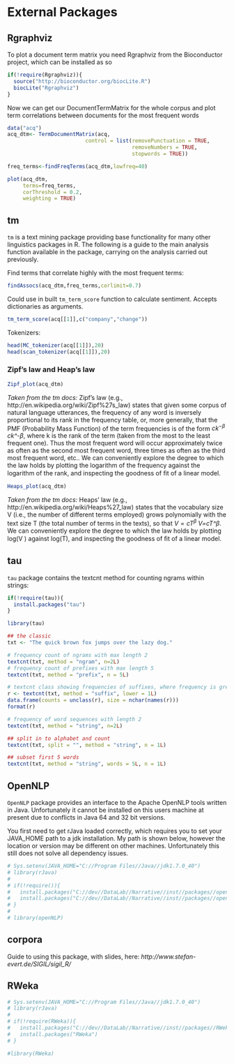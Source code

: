 External Packages
========================================================

## Rgraphviz
To plot a document term matrix you need Rgraphviz from the Bioconductor project, which can be installed as so
```{r}
if(!require(Rgraphviz)){
  source("http://bioconductor.org/biocLite.R")
  biocLite("Rgraphviz")
}
```

Now we can get our DocumentTermMatrix for the whole corpus and plot term correlations between documents for the most frequent words
```{r}
data("acq")
acq_dtm<- TermDocumentMatrix(acq,
                         control = list(removePunctuation = TRUE,
                                        removeNumbers = TRUE,
                                        stopwords = TRUE))

freq_terms<-findFreqTerms(acq_dtm,lowfreq=40)

plot(acq_dtm,
     terms=freq_terms,
     corThreshold = 0.2,
     weighting = TRUE)
```


## tm
`tm` is a text mining package providing base functionality for many other linguistics packages in R. The following is a guide to the main analysis function available in the package, carrying on the analysis carried out previously.

Find terms that correlate highly with the most frequent terms:
```{r}
findAssocs(acq_dtm,freq_terms,corlimit=0.7)
```

Could use in built `tm_term_score` function to calculate sentiment. Accepts dictionaries as arguments.
```{r}
tm_term_score(acq[[1]],c("company","change"))
```

Tokenizers:
```{r}
head(MC_tokenizer(acq[[1]]),20)
head(scan_tokenizer(acq[[1]]),20)
```



### Zipf's law and Heap's law
```{r}
Zipf_plot(acq_dtm)
```

*Taken from the tm docs:*
Zipf’s law (e.g., http://en.wikipedia.org/wiki/Zipf%27s_law) states that given some corpus of natural language utterances, the frequency of any word is inversely proportional to its rank in the frequency table, or, more generally, that the PMF (Probability Mass Function) of the term frequencies is of the form $ck^{-\beta}$ *ck^-β*, where k is the rank of the term (taken from the most to the least frequent one). Thus the most frequent word will occur approximately twice as often as the second most frequent word, three times as often as the third most frequent word, etc.. We can conveniently explore the degree to which the law holds by plotting the logarithm of the frequency against the logarithm of the rank, and inspecting the goodness of ﬁt of a linear model.


```{r}
Heaps_plot(acq_dtm)
```

*Taken from the tm docs:*
Heaps’ law (e.g., http://en.wikipedia.org/wiki/Heaps%27_law) states that the vocabulary size V (i.e., the number of different terms employed) grows polynomially with the text size T (the total number of terms in the texts), so that ${V}={c}{T}^{\beta}$ *V=cT^β*. We can conveniently explore the degree to which the law holds by plotting log(V ) against log(T), and inspecting the goodness of ﬁt of a linear model.

## tau
`tau` package contains the textcnt method for counting ngrams within strings:
```{r echo=FALSE, warning=FALSE, results='hide'}
if(!require(tau)){
  install.packages("tau")
}

library(tau)
```
```{r}
## the classic
txt <- "The quick brown fox jumps over the lazy dog."

# frequency count of ngrams with max length 2
textcnt(txt, method = "ngram", n=2L)
# frequency count of prefixes with max length 5
textcnt(txt, method = "prefix", n = 5L)

# textcnt class showing frequencies of suffixes, where frequency is greater than 1
r <- textcnt(txt, method = "suffix", lower = 1L)
data.frame(counts = unclass(r), size = nchar(names(r)))
format(r)

# frequency of word sequences with length 2
textcnt(txt, method = "string", n=2L)

## split in to alphabet and count
textcnt(txt, split = "", method = "string", n = 1L)

## subset first 5 words
textcnt(txt, method = "string", words = 5L, n = 1L)  
```

## OpenNLP
`OpenNLP` package provides an interface to the Apache OpenNLP tools written in Java. Unfortunately it cannot be installed on this users machine at present due to conflicts in Java 64 and 32 bit versions.

You first need to get rJava loaded correctly, which requires you to set your JAVA_HOME path to a jdk installation. My path is shown below, however the location or version may be different on other machines. Unfortunately this still does not solve all dependency issues.

```{r}
# Sys.setenv(JAVA_HOME="C://Program Files//Java//jdk1.7.0_40")
# library(rJava)
# 
# if(!require()){
#   install.packages("C://dev//DataLab//Narrative//inst//packages//openNLPdata_1.5.3-1.zip",repos=NULL,type="source")
#   install.packages("C://dev//DataLab//Narrative//inst//packages//openNLP_0.2-3.zip",repos=NULL,type="source")
# }
# 
# library(openNLP)
```

## corpora
Guide to using this package, with slides, here: *http://www.stefan-evert.de/SIGIL/sigil_R/*

## RWeka

```{r}
# Sys.setenv(JAVA_HOME="C://Program Files//Java//jdk1.7.0_40")
# library(rJava)
# 
# if(!require(RWeka)){
#   install.packages("C://dev//DataLab//Narrative//inst//packages//RWekajars_3.7.11-1.tar.gz",repos=NULL,type="source")
#   install.packages("RWeka")
# }

#library(RWeka)
```